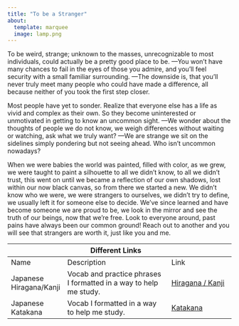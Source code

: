 ```yaml
---
title: "To be a Stranger" 
about:   
  template: marquee   
  image: lamp.png 
---
```


To be weird, strange; unknown to the masses, unrecognizable to most individuals, could actually be a pretty good place to be. ---You won't have many chances to fail in the eyes of those you admire, and you'll feel security with a small familiar surrounding. ---The downside is, that you'll never truly meet many people who could have made a difference, all because neither of you took the first step closer.

Most people have yet to sonder. Realize that everyone else has a life as vivid and complex as their own. So they become uninterested or unmotivated in getting to know an uncommon sight. ---We wonder about the thoughts of people we do not know, we weigh differences without waiting or watching, ask what we truly want? ---We are strange we sit on the sidelines simply pondering but not seeing ahead. Who isn't uncommon nowadays?

When we were babies the world was painted, filled with color, as we grew, we were taught to paint a silhouette to all we didn't know, to all we didn't trust, this went on until we became a reflection of our own shadows, lost within our now black canvas, so from there we started a new. We didn't know who we were, we were strangers to ourselves, we didn't try to define, we usually left it for someone else to decide. We've since learned and have become someone we are proud to be, we look in the mirror and see the truth of our beings, now that we're free. Look to everyone around, past pains have always been our common ground! Reach out to another and you will see that strangers are worth it, just like you and me. 

|                         | Different Links                                                   |                                        |
|-------------------------|-------------------------------------------------------------------|----------------------------------------|
| Name                    | Description                                                       | Link                                   |
| Japanese Hiragana/Kanji | Vocab and practice phrases I formatted in a way to help me study. | [Hiragana / Kanji](hiragana_kanji.qmd) |
| Japanese Katakana       | Vocab I formatted in a way to help me study.                      | [Katakana](katakana.qmd)               |
